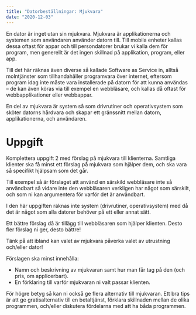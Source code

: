 ```yaml
---
title: "Datorbeställningar: Mjukvara"
date: "2020-12-03"
---
```


En dator är inget utan sin mjukvara. Mjukvara är applikationerna och systemen som användaren använder datorn till. Till mobila enheter kallas dessa oftast för appar och till persondatorer brukar vi kalla dem för program, men generellt är det ingen skillnad på applikation, program, eller app. 

Till det här räknas även diverse så kallade Software as Service in, alltså molntjänster som tillhandahåller programvara över internet, eftersom program idag inte måste vara installerade på datorn för att kunna användas – de kan även köras via till exempel en webbläsare, och kallas då oftast för webbapplikationer eller webbappar. 

En del av mjukvara är system så som drivrutiner och operativsystem som sköter datorns hårdvara och skapar ett gränssnitt mellan datorn, applikationerna, och användaren. 

# Uppgift 

Komplettera uppgift 2 med förslag på mjukvara till klienterna. Samtliga klienter ska få minst ett förslag på mjukvara som hjälper dem, och ska vara så specifikt hjälpsam som det går. 

Till exempel så är förslaget att använd en särskild webbläsare inte så användbart så vidare inte den webbläsaren verkligen har något som särskilt, och som ni kan argumentera för varför det är användbart. 

I den här uppgiften räknas inte system (drivrutiner, operativsystem) med då det är något som alla datorer behöver på ett eller annat sätt. 

Ett bättre förslag då är tillägg till webbläsaren som hjälper klienten. Desto fler förslag ni ger, desto bättre! 

Tänk på att ibland kan valet av mjukvara påverka valet av utrustning och/eller dator! 

Förslagen ska minst innehålla:
- Namn och beskrivning av mjukvaran samt hur man får tag på den (och pris, om applicerbart).
- En förklaring till varför mjukvaran ni valt passar klienten. 

För högre betyg så kan ni också ge flera alternativ till mjukvaran. Ett bra tips är att ge gratisalternativ till en betaltjänst, förklara skillnaden mellan de olika programmen, och/eller diskutera fördelarna med att ha båda programmen.
